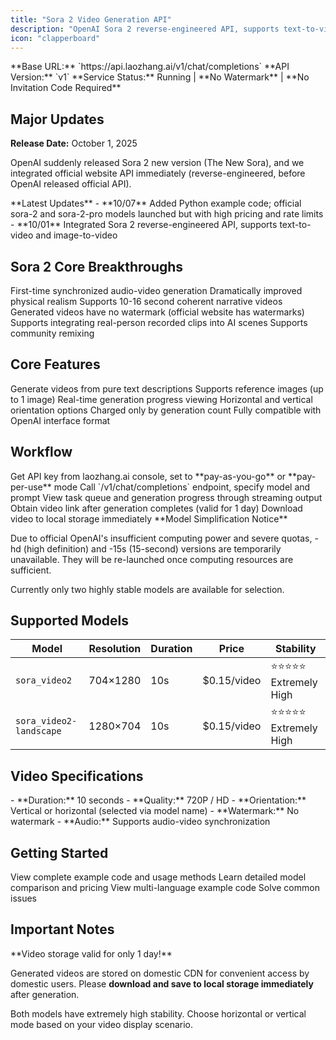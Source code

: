 ```yaml
---
title: "Sora 2 Video Generation API"
description: "OpenAI Sora 2 reverse-engineered API, supports text-to-video and image-to-video, no invitation code required"
icon: "clapperboard"
---
```


<Info>
  **Base URL:** `https://api.laozhang.ai/v1/chat/completions`
  **API Version:** `v1`
  **Service Status:** Running | **No Watermark** | **No Invitation Code Required**
</Info>

## Major Updates

**Release Date:** October 1, 2025

OpenAI suddenly released Sora 2 new version (The New Sora), and we integrated official website API immediately (reverse-engineered, before OpenAI released official API).

<Note>
**Latest Updates**
- **10/07** Added Python example code; official sora-2 and sora-2-pro models launched but with high pricing and rate limits
- **10/01** Integrated Sora 2 reverse-engineered API, supports text-to-video and image-to-video
</Note>

## Sora 2 Core Breakthroughs

<CardGroup cols={2}>
  <Card title="Audio-Video Sync" icon="music">
    First-time synchronized audio-video generation
  </Card>
  <Card title="Physical Realism" icon="atom">
    Dramatically improved physical realism
  </Card>
  <Card title="Long Video Support" icon="film">
    Supports 10-16 second coherent narrative videos
  </Card>
  <Card title="No Watermark Output" icon="droplet-slash">
    Generated videos have no watermark (official website has watermarks)
  </Card>
  <Card title="Cameo Feature" icon="user-plus">
    Supports integrating real-person recorded clips into AI scenes
  </Card>
  <Card title="Remix Feature" icon="waveform">
    Supports community remixing
  </Card>
</CardGroup>

## Core Features

<CardGroup cols={2}>
  <Card title="Text-to-Video" icon="text">
    Generate videos from pure text descriptions
  </Card>
  <Card title="Image-to-Video" icon="image">
    Supports reference images (up to 1 image)
  </Card>
  <Card title="Streaming Output" icon="stream">
    Real-time generation progress viewing
  </Card>
  <Card title="Multi-Spec Support" icon="grid">
    Horizontal and vertical orientation options
  </Card>
  <Card title="Pay-per-Use" icon="badge-dollar">
    Charged only by generation count
  </Card>
  <Card title="Quick Integration" icon="bolt">
    Fully compatible with OpenAI interface format
  </Card>
</CardGroup>

## Workflow

<Steps>
  <Step title="Configure API Key">
    Get API key from laozhang.ai console, set to **pay-as-you-go** or **pay-per-use** mode
  </Step>
  <Step title="Send Request">
    Call `/v1/chat/completions` endpoint, specify model and prompt
  </Step>
  <Step title="Real-time Progress">
    View task queue and generation progress through streaming output
  </Step>
  <Step title="Get Video">
    Obtain video link after generation completes (valid for 1 day)
  </Step>
  <Step title="Download & Save">
    Download video to local storage immediately
  </Step>
</Steps>

<Note>
**Model Simplification Notice**

Due to official OpenAI's insufficient computing power and severe quotas, -hd (high definition) and -15s (15-second) versions are temporarily unavailable. They will be re-launched once computing resources are sufficient.

Currently only two highly stable models are available for selection.
</Note>

## Supported Models

| Model | Resolution | Duration | Price | Stability |
|-------|------------|----------|-------|-----------|
| `sora_video2` | 704×1280 | 10s | $0.15/video | ⭐⭐⭐⭐⭐ Extremely High |
| `sora_video2-landscape` | 1280×704 | 10s | $0.15/video | ⭐⭐⭐⭐⭐ Extremely High |

## Video Specifications

<Info>
- **Duration:** 10 seconds
- **Quality:** 720P / HD
- **Orientation:** Vertical or horizontal (selected via model name)
- **Watermark:** No watermark
- **Audio:** Supports audio-video synchronization
</Info>

## Getting Started

<CardGroup cols={2}>
  <Card title="Quick Start" icon="rocket" href="/api-capabilities/sora2/quick-start">
    View complete example code and usage methods
  </Card>
  <Card title="Model Pricing" icon="tag" href="/api-capabilities/sora2/models-pricing">
    Learn detailed model comparison and pricing
  </Card>
  <Card title="Code Examples" icon="code" href="/api-capabilities/sora2/examples">
    View multi-language example code
  </Card>
  <Card title="FAQ" icon="circle-question" href="/api-capabilities/sora2/troubleshooting">
    Solve common issues
  </Card>
</CardGroup>

## Important Notes

<Warning>
**Video storage valid for only 1 day!**

Generated videos are stored on domestic CDN for convenient access by domestic users. Please **download and save to local storage immediately** after generation.
</Warning>

<Tip>
Both models have extremely high stability. Choose horizontal or vertical mode based on your video display scenario.
</Tip>

